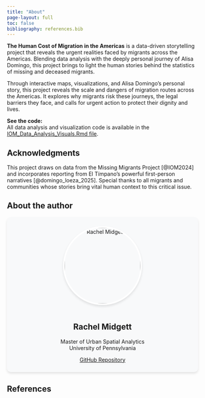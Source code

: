 ```yaml
---
title: "About"
page-layout: full
toc: false
bibliography: references.bib
---
```


<style>
.profile-container {
  text-align: center;
  padding: 1.5rem;
  background-color: #f8f9fa;
  border-radius: 10px;
  box-shadow: 0 4px 6px rgba(0,0,0,0.1);
  margin-bottom: 2rem;
}

.profile-image {
  width: 200px;
  height: 200px;
  object-fit: cover;
  border-radius: 50%;
  margin-bottom: 1rem;
  border: 4px solid white;
  box-shadow: 0 4px 6px rgba(0,0,0,0.1);
}

.nav-footer {
  display: flex;
  justify-content: center;
  gap: 1.5rem;
  margin-top: 2rem;
  padding: 1rem;
  background-color: #f8f9fa;
  border-radius: 8px;
  flex-wrap: wrap;
}

.nav-footer a {
  padding: 0.5rem 1rem;
  background-color: #e9ecef;
  border-radius: 4px;
  text-decoration: none;
  color: #2c3e50;
}

.nav-footer a:hover {
  background-color: #dee2e6;
}
</style>

**The Human Cost of Migration in the Americas** is a data-driven storytelling project that reveals the urgent realities faced by migrants across the Americas. Blending data analysis with the deeply personal journey of Alisa Domingo, this project brings to light the human stories behind the statistics of missing and deceased migrants.

Through interactive maps, visualizations, and Alisa Domingo's personal story, this project reveals the scale and dangers of migration routes across the Americas. It explores why migrants risk these journeys, the legal barriers they face, and calls for urgent action to protect their dignity and lives.

::: {.callout-note}
**See the code:**  
All data analysis and visualization code is available in the [IOM_Data_Analysis_Visuals.Rmd file](https://github.com/rmidge/deadly-crossings/blob/main/The%20Human%20Cost%20of%20Migration%20in%20the%20Americas/IOM_Data_Analysis_Visuals.Rmd).
:::

## Acknowledgments
This project draws on data from the Missing Migrants Project [@IOM2024] and incorporates reporting from El Tímpano's powerful first-person narratives [@domingo_loeza_2025]. Special thanks to all migrants and communities whose stories bring vital human context to this critical issue.

## About the author
<div class="profile-container"> <img src="images/rachel.JPEG" alt="Rachel Midgett" class="profile-image"> <h2>Rachel Midgett</h2> <p>Master of Urban Spatial Analytics<br>University of Pennsylvania</p> <a href="https://github.com/rmidge" class="btn-link">GitHub Repository</a> </div>

## References